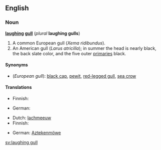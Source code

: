 ==English==

===Noun===
'''[[laughing]] [[gull]]''' (''plural'' '''laughing gulls''')

# A common European gull (''Xema ridibundus'').
# An American gull (''Larus atricilla''); in summer the head is nearly black, the back slate color, and the five outer [[primary|primaries]] black.

====Synonyms====
* (''European gull''): [[black cap]], [[pewit]], [[red-legged gull]], [[sea crow]]

====Translations====
{{trans-top|European gull}}
* Finnish: {{t+|fi|naurulokki}}
{{trans-mid}}
* German: {{t+|de|Lachmöwe|f}}
{{trans-bottom}}

{{trans-top|American gull}}
* Dutch: [[lachmeeuw]]
* Finnish: {{t-|fi|nokisiipilokki}}
{{trans-mid}}
* German: [[Aztekenmöwe]] {{f}}
{{trans-bottom}}

{{webster}}

[[sv:laughing gull]]